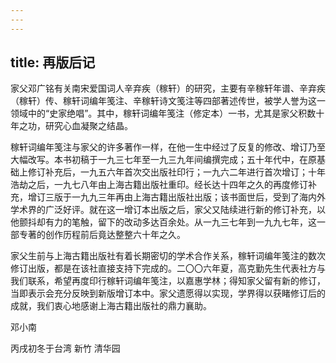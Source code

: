```yaml
---
---
---
```

title: 再版后记
---




家父邓广铭有关南宋爱国词人辛弃疾（稼轩）的研究，主要有辛稼轩年谱、辛弃疾（稼轩）传、稼轩词编年笺注、辛稼轩诗文笺注等四部著述传世，被学人誉为这一领域中的“史家绝唱”。其中，稼轩词编年笺注（修定本）一书，尤其是家父积数十年之功，研究心血凝聚之结晶。

稼轩词编年笺注与家父的许多著作一样，在他一生中经过了反复的修改、增订乃至大幅改写。本书初稿于一九三七年至一九三九年间编撰完成；五十年代中，在原基础上修订补充后，一九五六年首次交出版社印行；一九六二年进行首次增订；十年浩劫之后，一九七八年由上海古籍出版社重印。经长达十四年之久的再度修订补充，增订三版于一九九三年再由上海古籍出版社出版；该书面世后，受到了海内外学术界的广泛好评。就在这一增订本出版之后，家父又陆续进行新的修订补充，以他颤抖却有力的笔触，留下的改动多达百余处。从一九三七年到一九九七年，这一部专著的创作历程前后竟达整整六十年之久。

家父生前与上海古籍出版社有着长期密切的学术合作关系，稼轩词编年笺注的数次修订出版，都是在该社直接支持下完成的。二〇〇六年夏，高克勤先生代表社方与我们联系，希望再度印行稼轩词编年笺注，以嘉惠学林；得知家父留有新的修订，当即表示会充分反映到新版增订本中。家父遗愿得以实现，学界得以获睹修订后的成就，我们衷心地感谢上海古籍出版社的鼎力襄助。

邓小南

丙戌初冬于台湾 新竹 清华园